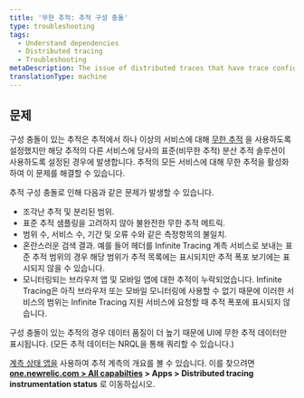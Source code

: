 ```yaml
---
title: '무한 추적: 추적 구성 충돌'
type: troubleshooting
tags:
  - Understand dependencies
  - Distributed tracing
  - Troubleshooting
metaDescription: The issue of distributed traces that have trace configuration conflicts (some services having Infinite Tracing and some have standard tracing).
translationType: machine
---
```


## 문제

구성 충돌이 있는 추적은 추적에서 하나 이상의 서비스에 대해 [무한 추적](/docs/understand-dependencies/distributed-tracing/infinite-tracing/introduction-infinite-tracing) 을 사용하도록 설정했지만 해당 추적의 다른 서비스에 당사의 표준(비무한 추적) 분산 추적 솔루션이 사용하도록 설정된 경우에 발생합니다. 추적의 모든 서비스에 대해 무한 추적을 활성화하여 이 문제를 해결할 수 있습니다.

추적 구성 충돌로 인해 다음과 같은 문제가 발생할 수 있습니다.

* 조각난 추적 및 분리된 범위.
* 표준 추적 샘플링을 고려하지 않아 불완전한 무한 추적 메트릭.
* 범위 수, 서비스 수, 기간 및 오류 수와 같은 측정항목의 불일치.
* 혼란스러운 검색 결과. 예를 들어 헤더를 Infinite Tracing 계측 서비스로 보내는 표준 추적 범위의 경우 해당 범위가 추적 목록에는 표시되지만 추적 폭포 보기에는 표시되지 않을 수 있습니다.
* 모니터링되는 브라우저 앱 및 모바일 앱에 대한 추적이 누락되었습니다. Infinite Tracing은 아직 브라우저 또는 모바일 모니터링에 사용할 수 없기 때문에 이러한 서비스의 범위는 Infinite Tracing 지원 서비스에 요청할 때 추적 폭포에 표시되지 않습니다.

구성 충돌이 있는 추적의 경우 데이터 품질이 더 높기 때문에 UI에 무한 추적 데이터만 표시됩니다. (모든 추적 데이터는 NRQL을 통해 쿼리할 수 있습니다.)

[계측 상태 앱을](https://one.newrelic.com/dt-setup-assistant) 사용하여 추적 계측의 개요를 볼 수 있습니다. 이를 찾으려면 **[one.newrelic.com > All capabilties](https://one.newrelic.com/all-capabilities) > Apps > Distributed tracing instrumentation status** 로 이동하십시오.